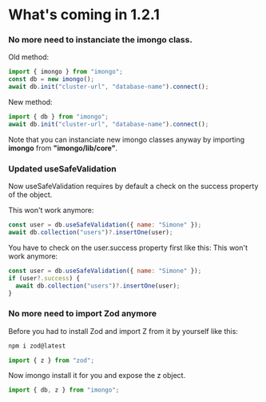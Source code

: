 # What's coming in 1.2.1

### No more need to instanciate the imongo class.

Old method:

```js filename="Import" copy
import { imongo } from "imongo";
const db = new imongo();
await db.init("cluster-url", "database-name").connect();
```

New method:

```js filename="Import" copy
import { db } from "imongo";
await db.init("cluster-url", "database-name").connect();
```

Note that you can instanciate new imongo classes anyway by importing **imongo** from **"imongo/lib/core"**.

### Updated useSafeValidation

Now useSafeValidation requires by default a check on the success property of the object.

This won't work anymore:

```js filename="Old useSafeValidation usage" copy
const user = db.useSafeValidation({ name: "Simone" });
await db.collection("users")?.insertOne(user);
```

You have to check on the user.success property first like this:
This won't work anymore:

```js filename="New useSafeValidation usage" copy
const user = db.useSafeValidation({ name: "Simone" });
if (user?.success) {
  await db.collection("users")?.insertOne(user);
}
```

### No more need to import Zod anymore

Before you had to install Zod and import Z from it by yourself like this:

```bash filename="Zod Installation" copy
npm i zod@latest
```

```js filename="Import Zod old method" copy
import { z } from "zod";
```

Now imongo install it for you and expose the z object.

```js filename="Import Zod new method" copy
import { db, z } from "imongo";
```